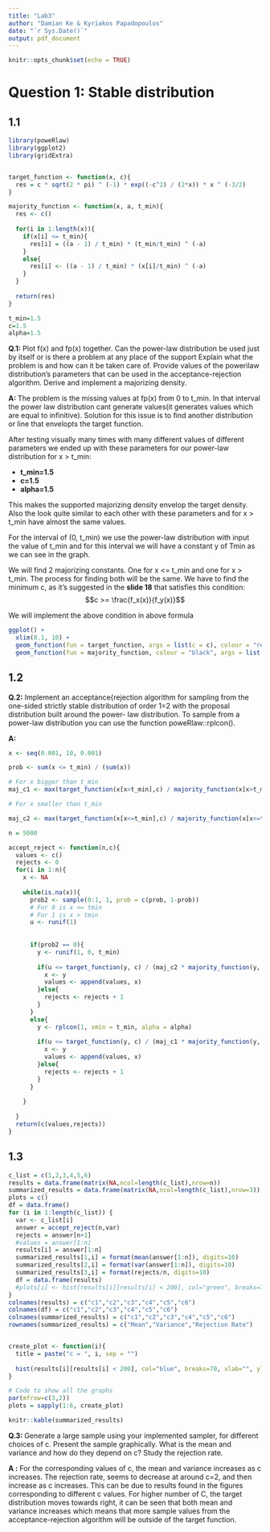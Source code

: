 ```yaml
---
title: "Lab3"
author: "Damian Ke & Kyriakos Papadopoulos"
date: "`r Sys.Date()`"
output: pdf_document
---
```


```r
knitr::opts_chunk$set(echo = TRUE)
```


# Question 1: Stable distribution

## 1.1
```r
library(poweRlaw)
library(ggplot2)
library(gridExtra)


target_function <- function(x, c){
  res = c * sqrt(2 * pi) ^ (-1) * exp((-c^2) / (2*x)) * x ^ (-3/2)
}

majority_function <- function(x, a, t_min){
  res <- c()
  
  for(i in 1:length(x)){
    if(x[i] <= t_min){
      res[i] = ((a - 1) / t_min) * (t_min/t_min) ^ (-a)
    }
    else{
      res[i] <- ((a - 1) / t_min) * (x[i]/t_min) ^ (-a)
    }
  }
  
  return(res)
}

t_min=1.5
c=1.5
alpha=1.5


```


**Q.1:** Plot f(x) and fp(x) together. Can the power-law distribution be used just by itself or is
there a problem at any place of the support Explain what the problem is and how can it
be taken care of. Provide values of the powerilaw distribution's parameters that can be
used in the acceptance-rejection algorithm. Derive and implement a majorizing density.

**A: ** The problem is the missing values at fp(x) from 0 to t_min. In that interval the power law distribution cant generate values(it generates values which are equal to infinitive). Solution for this issue is to find another distribution or line that envelopts the target function.


After testing visually many times with many different values of different parameters we ended up with these parameters for our power-law distribution for x > t_min:

- **t_min=1.5**
- **c=1.5**
- **alpha=1.5**

This makes the supported majorizing density envelop the target density. Also the look quite similar to each other with these parameters and for x > t_min have almost the same values.

For the interval of (0, t_min) we use the power-law distribution with input the value of t_min and for this interval we will have a constant y of Tmin as we can see in the graph.

We will find 2 majorizing constants. One for x <= t_min and one for x > t_min. The process for finding both will be the same. We have to find the minimum c, as it's suggested in the **slide 18** that satisfies this condition: $$c >= \frac{f_x(x)}{f_y(x)}$$

We will implement the above condition in above formula

```r
ggplot() +
  xlim(0.1, 10) +
  geom_function(fun = target_function, args = list(c = c), colour = "red") +
  geom_function(fun = majority_function, colour = "black", args = list(a=alpha,t_min=t_min))
```

## 1.2

**Q.2:** Implement an acceptance{rejection algorithm for sampling from the one-sided strictly
stable distribution of order 1=2 with the proposal distribution built around the power-
law distribution. To sample from a power-law distribution you can use the function
poweRlaw::rplcon().

**A: **

```r

x <- seq(0.001, 10, 0.001)

prob <- sum(x <= t_min) / (sum(x))

# For x bigger than t_min
maj_c1 <- max(target_function(x[x>t_min],c) / majority_function(x[x>t_min], alpha, t_min))

# For x smaller than t_min

maj_c2 <- max(target_function(x[x<=t_min],c) / majority_function(x[x<=t_min], alpha, t_min))

n = 5000

accept_reject <- function(n,c){
  values <- c()
  rejects <- 0
  for(i in 1:n){
    x <- NA
    
    while(is.na(x)){
      prob2 <- sample(0:1, 1, prob = c(prob, 1-prob))
      # For 0 is x <= tmin
      # For 1 is x > tmin
      u <- runif(1)
      
      
      if(prob2 == 0){
        y <- runif(1, 0, t_min)
        
        if(u <= target_function(y, c) / (maj_c2 * majority_function(y, alpha, t_min))){
          x <- y
          values <- append(values, x)
        }else{
          rejects <- rejects + 1
        }
      }
      else{
        y <- rplcon(1, xmin = t_min, alpha = alpha)
        
        if(u <= target_function(y, c) / (maj_c1 * majority_function(y, alpha, t_min))){
          x <- y
          values <- append(values, x)
        }else{
          rejects <- rejects + 1
        }
      }
      
    }
    
  }
  return(c(values,rejects))
}

```



## 1.3
```r
c_list = c(1,2,3,4,5,6)
results = data.frame(matrix(NA,ncol=length(c_list),nrow=n))
summarized_results = data.frame(matrix(NA,ncol=length(c_list),nrow=3))
plots = c()
df = data.frame()
for (i in 1:length(c_list)) {
  var <- c_list[i]
  answer = accept_reject(n,var)
  rejects = answer[n+1]
  #values = answer[1:n]
  results[i] = answer[1:n]
  summarized_results[1,i] = format(mean(answer[1:n]), digits=10)
  summarized_results[2,i] = format(var(answer[1:n]), digits=10)
  summarized_results[3,i] = format(rejects/n, digits=10)
  df = data.frame(results)
  #plots[i] <- hist(results[i][results[i] < 200], col="green", breaks=70, xlab="", ylab="sample density", freq=FALSE, main="")
}
colnames(results) = c("c1","c2","c3","c4","c5","c6")
colnames(df) = c("c1","c2","c3","c4","c5","c6")
colnames(summarized_results) = c("c1","c2","c3","c4","c5","c6")
rownames(summarized_results) = c("Mean","Variance","Rejection Rate")


create_plot <- function(i){
  title = paste("c = ", i, sep = "")
  
  hist(results[i][results[i] < 200], col="blue", breaks=70, xlab="", ylab="sample density", freq=FALSE, main=title)
}

# Code to show all the graphs
par(mfrow=c(3,2))
plots = sapply(1:6, create_plot)

knitr::kable(summarized_results)
```

**Q.3: ** Generate a large sample using your implemented sampler, for different choices of c. Present
the sample graphically. What is the mean and variance and how do they depend on c?
Study the rejection rate.

**A :** For the corresponding values of c, the mean and variance increases as c increases.
The rejection rate, seems to decrease at around c=2, and then increase as c increases.
This can be due to results found in the figures corresponding to different c values.
For higher number of C, the target distribution moves towards right, it can be seen that both mean and variance
increases which means that more sample values from the acceptance-rejection algorithm will be outside
of the target function.
